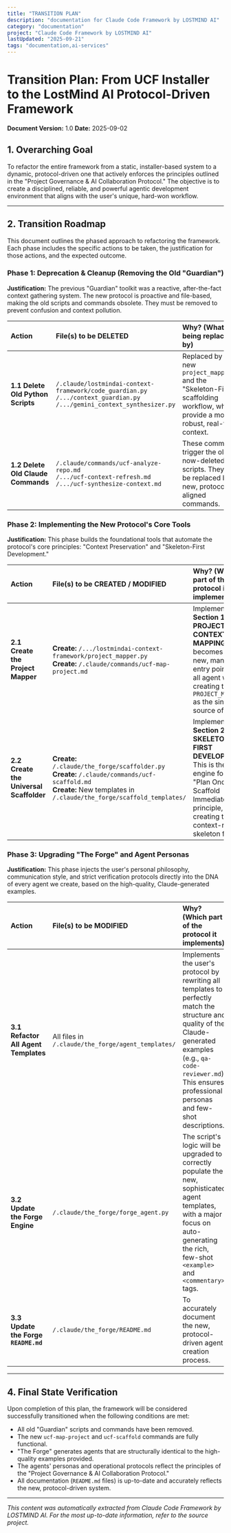 ```yaml
---
title: "TRANSITION PLAN"
description: "documentation for Claude Code Framework by LOSTMIND AI"
category: "documentation"
project: "Claude Code Framework by LOSTMIND AI"
lastUpdated: "2025-09-21"
tags: "documentation,ai-services"
---
```


# Transition Plan: From UCF Installer to the LostMind AI Protocol-Driven Framework

**Document Version:** 1.0
**Date:** 2025-09-02

## 1. Overarching Goal

To refactor the entire framework from a static, installer-based system to a dynamic, protocol-driven one that actively enforces the principles outlined in the "Project Governance & AI Collaboration Protocol." The objective is to create a disciplined, reliable, and powerful agentic development environment that aligns with the user's unique, hard-won workflow.

---

## 2. Transition Roadmap

This document outlines the phased approach to refactoring the framework. Each phase includes the specific actions to be taken, the justification for those actions, and the expected outcome.

### Phase 1: Deprecation & Cleanup (Removing the Old "Guardian")

**Justification:** The previous "Guardian" toolkit was a reactive, after-the-fact context gathering system. The new protocol is proactive and file-based, making the old scripts and commands obsolete. They must be removed to prevent confusion and context pollution.

| Action | File(s) to be **DELETED** | Why? (What it's being replaced by) |
| :--- | :--- | :--- |
| **1.1 Delete Old Python Scripts** | `/.claude/lostmindai-context-framework/code_guardian.py`<br />`/.../context_guardian.py`<br />`/.../gemini_context_synthesizer.py` | Replaced by the new `project_mapper.py` and the "Skeleton-First" scaffolding workflow, which provide a more robust, real-time context. |
| **1.2 Delete Old Claude Commands** | `/.claude/commands/ucf-analyze-repo.md`<br />`/.../ucf-context-refresh.md`<br />`/.../ucf-synthesize-context.md` | These commands trigger the old, now-deleted scripts. They will be replaced by new, protocol-aligned commands. |

### Phase 2: Implementing the New Protocol's Core Tools

**Justification:** This phase builds the foundational tools that automate the protocol's core principles: "Context Preservation" and "Skeleton-First Development."

| Action | File(s) to be **CREATED / MODIFIED** | Why? (Which part of the protocol it implements) |
| :--- | :--- | :--- |
| **2.1 Create the Project Mapper** | **Create:** `/.../lostmindai-context-framework/project_mapper.py`<br />**Create:** `/.claude/commands/ucf-map-project.md` | Implements **Section 1: PROJECT CONTEXT MAPPING**. This becomes the new, mandatory entry point for all agent work, creating the `PROJECT_MAP.md` as the single source of truth. |
| **2.2 Create the Universal Scaffolder** | **Create:** `/.claude/the_forge/scaffolder.py`<br />**Create:** `/.claude/commands/ucf-scaffold.md`<br />**Create:** New templates in `/.claude/the_forge/scaffold_templates/` | Implements **Section 2: SKELETON-FIRST DEVELOPMENT**. This is the engine for the "Plan Once, Scaffold Immediately" principle, creating the context-rich skeleton files. |

### Phase 3: Upgrading "The Forge" and Agent Personas

**Justification:** This phase injects the user's personal philosophy, communication style, and strict verification protocols directly into the DNA of every agent we create, based on the high-quality, Claude-generated examples.

| Action | File(s) to be **MODIFIED** | Why? (Which part of the protocol it implements) |
| :--- | :--- | :--- |
| **3.1 Refactor All Agent Templates** | All files in `/.claude/the_forge/agent_templates/` | Implements the user's protocol by rewriting all templates to perfectly match the structure and quality of the Claude-generated examples (e.g., `qa-code-reviewer.md`). This ensures professional personas and few-shot descriptions. |
| **3.2 Update the Forge Engine** | `/.claude/the_forge/forge_agent.py` | The script's logic will be upgraded to correctly populate the new, sophisticated agent templates, with a major focus on auto-generating the rich, few-shot `<example>` and `<commentary>` tags. |
| **3.3 Update the Forge `README.md`** | `/.claude/the_forge/README.md` | To accurately document the new, protocol-driven agent creation process. |

---
## 4. Final State Verification

Upon completion of this plan, the framework will be considered successfully transitioned when the following conditions are met:

- All old "Guardian" scripts and commands have been removed.
- The new `ucf-map-project` and `ucf-scaffold` commands are fully functional.
- "The Forge" generates agents that are structurally identical to the high-quality examples provided.
- The agents' personas and operational protocols reflect the principles of the "Project Governance & AI Collaboration Protocol."
- All documentation (`README.md` files) is up-to-date and accurately reflects the new, protocol-driven system.


---
*This content was automatically extracted from Claude Code Framework by LOSTMIND AI. For the most up-to-date information, refer to the source project.*
